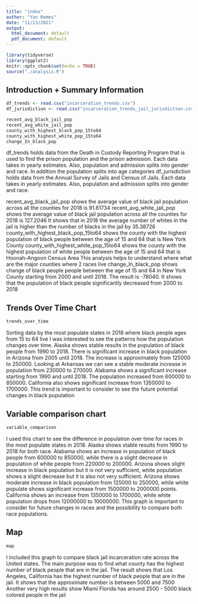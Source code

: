 ```yaml
---
title: "index"
author: "Yan Remes"
date: "11/13/2021"
output:
  html_document: default
  pdf_document: default
---
```


```r
library(tidyverse)
library(ggplot2)
knitr::opts_chunk$set(echo = TRUE)
source("./analysis.R")
```

## Introduction + Summary Information

```r
df_trends <- read.csv("incarceration_trends.csv")
df_jurisdiction <- read.csv("incarceration_trends_jail_jurisdiction.csv")

recent_avg_black_jail_pop
recent_avg_white_jail_pop
county_with_highest_black_pop_15to64
county_with_highest_white_pop_15to64
change_In_black_pop
```
df_trends holds data from the Death in Custody Reporting Program that is used to 
find the prison population and the prison admission. Each data takes in yearly estimates. 
Also, population and admission splits into gender and race. In addition
the population splits into age categories
df_jurisdiction holds data from the Annual Survey of Jails and Census of Jails.
Each data takes in yearly estimates. Also, population and admission splits into gender and race. 

recent_avg_black_jail_pop shows the average value of black jail population across all the counties for 2018 is 91.81734
recent_avg_white_jail_pop shows the average value of black jail population across all the counties for 2018 is 127.2046
It shows that in 2018 the average number of whites in the jail is higher than the number of blacks in the jail
by 35.38726
county_with_highest_black_pop_15to64 shows the county with the highest population of black people between the age of 
15 and 64 that is New York County
county_with_highest_white_pop_15to64 shows the county with the highest population of white people between the age of 
15 and 64 that is Hoonah-Angoon Census Area
This analysis helps to understand where what are the major counties where 2 races live
change_In_black_pop shows change of black people people between the age of 15 and 64 in New York County starting from 2000 and until 2018.
The result is -78040.
It shows that the population of black people significantly decreased from 2000 to 2018

## Trends Over Time Chart


```r
trends_over_time
```
Sorting data by the most populate states in 2018 where black people ages from 15 to 64 live I was 
interested to see the patterns how the population changes over time. Alaska shows stable results in 
the population of black people from 1990 to 2018.
There is significant increase in black population in Arizona from 2005 until 2018. The increase is 
approximately from 125000 to 250000. Looking at Arkansas we can see a stable moderate increase in 
population from 230000 to 270000. Alabama shows a significant increase starting from 1990 and until 2018. 
The population increased from 600000 to 850000. California also shows significant increase from 1350000 to 1700000. 
This trend is important to consider to see the future potential changes in black population

## Variable comparison chart


```r
variable_comparison
```
I used this chart to see the difference in population over time for races in the most populate states in 2018.
Alaska shows stable results from 1990 to 2018 for both race. Alabama shows an increase in population
of black people from 600000 to 850000, while there is a slight decrease in population of white people from 220000 to 200000.
Arizona shows slight increase in black population but it is not very sufficient, white population shows a slight decrease
but it is also not very sufficient. Arizona shows moderate increase in black population from 125000 to 250000, while
white populate shows significant increase from 1500000 to 2000000 points. California shows an increase from 1350000 to 1700000,
while white population drops from 12000000 to 10000000. This graph is important to consider for future changes in races
and the possibility to compare both race populations.

## Map


```r
map
```
I included this graph to compare black jail incarceration rate across the United states. 
The main purpose was to find what county has the
highest number of black people that are in the jail. The result shows that 
Los Angeles, California has the highest number of black people that are in the jail.
It shows that the approximate number is between 5000 and 7500
Another very high results show Miami Florida has around 2500 - 5000
black colored people in the jail
